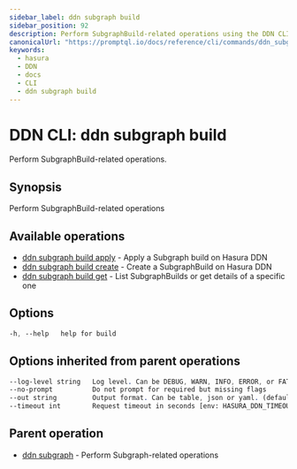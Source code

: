 ```yaml
---
sidebar_label: ddn subgraph build
sidebar_position: 92
description: Perform SubgraphBuild-related operations using the DDN CLI
canonicalUrl: "https://promptql.io/docs/reference/cli/commands/ddn_subgraph_build"
keywords:
  - hasura
  - DDN
  - docs
  - CLI
  - ddn subgraph build
---
```


# DDN CLI: ddn subgraph build

Perform SubgraphBuild-related operations.

## Synopsis

Perform SubgraphBuild-related operations

## Available operations

- [ddn subgraph build apply](/reference/cli/commands/ddn_subgraph_build_apply) - Apply a Subgraph build on Hasura DDN
- [ddn subgraph build create](/reference/cli/commands/ddn_subgraph_build_create) - Create a SubgraphBuild on Hasura DDN
- [ddn subgraph build get](/reference/cli/commands/ddn_subgraph_build_get) - List SubgraphBuilds or get details of a specific one

## Options

```sass
-h, --help   help for build
```

## Options inherited from parent operations

```sass
--log-level string   Log level. Can be DEBUG, WARN, INFO, ERROR, or FATAL. (default "INFO")
--no-prompt          Do not prompt for required but missing flags
--out string         Output format. Can be table, json or yaml. (default "table")
--timeout int        Request timeout in seconds [env: HASURA_DDN_TIMEOUT] (default 100)
```

## Parent operation

- [ddn subgraph](/reference/cli/commands/ddn_subgraph) - Perform Subgraph-related operations

